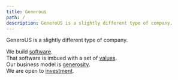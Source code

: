 ```yaml
---
title: Generous
path: /
description: GeneroUS is a slightly different type of company.
---
```


<DearName />

GeneroUS is a slightly different type of company.

We build [software](/software).<br />
That software is imbued with a set of [values](/values).<br />
Our business model is [generosity](/business-model).<br />
We are open to [investment](/investment).
